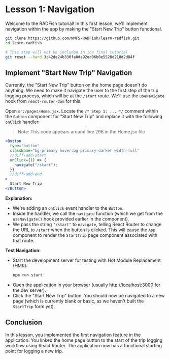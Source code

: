 
# Lesson 1: Navigation

Welcome to the RADFish tutorial! In this first lesson, we'll implement navigation within the app by making the "Start New Trip" button functional.

```sh
git clone https://github.com/NMFS-RADFish/learn-radfish.git
cd learn-radfish

# This step will not be included in the final tutorial
git reset --hard 3c42de24b330fa8da92ed06b0e5528d218d2d84f
```

## Implement "Start New Trip" Navigation

Currently, the "Start New Trip" button on the home page doesn't do anything. We need to make it navigate the user to the first step of the trip logging process, which will be at the `/start` route. We'll use the `useNavigate` hook from `react-router-dom` for this.

Open `src/pages/Home.jsx`. Locate the `/* Step 1: ... */` comment within the `Button` component for "Start New Trip" and replace it with the following `onClick` handler:

> Note: This code appears around line 296 in the Home.jsx file

```jsx title="src/pages/Home.jsx" showLineNumbers
<Button
  type="button"
  className="bg-primary hover:bg-primary-darker width-full"
  //diff-add-start
  onClick={() => {
    navigate("/start");
  }}
  //diff-add-end
>
  Start New Trip
</Button>
```

**Explanation:**
*   We're adding an `onClick` event handler to the `Button`.
*   Inside the handler, we call the `navigate` function (which we get from the `useNavigate()` hook provided earlier in the component).
*   We pass the string `"/start"` to `navigate`, telling React Router to change the URL to `/start` when the button is clicked. This will cause the `App` component to render the `StartTrip` page component associated with that route.

**Test Navigation:**
*   Start the development server for testing with Hot Module Replacement (HMR):
    ```bash
    npm run start
    ```
*   Open the application in your browser (usually [http://localhost:3000](http://localhost:3000) for the dev server).
*   Click the "Start New Trip" button. You should now be navigated to a new page (which is currently blank or basic, as we haven't built the `StartTrip` form yet).

## Conclusion

In this lesson, you implemented the first navigation feature in the application. You linked the home page button to the start of the trip logging workflow using React Router. The application now has a functional starting point for logging a new trip.